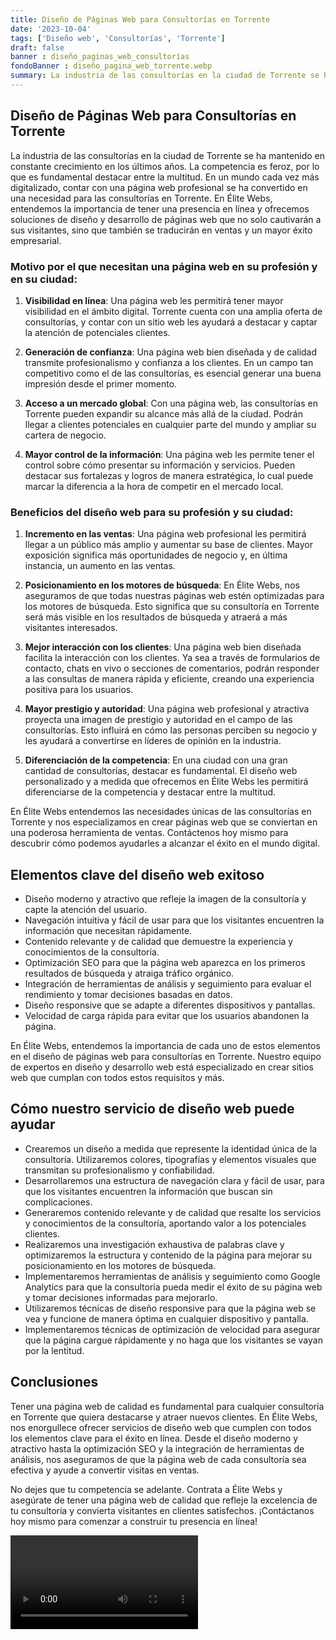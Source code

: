 ```yaml
---
title: Diseño de Páginas Web para Consultorías en Torrente
date: '2023-10-04'
tags: ['Diseño web', 'Consultorías', 'Torrente']
draft: false
banner : diseño_paginas_web_consultorías
fondoBanner : diseño_pagina_web_torrente.webp
summary: La industria de las consultorías en la ciudad de Torrente se ha mantenido en constante crecimiento en los últimos años. La competencia es feroz, por lo que es fundamental destacar entre la multitud. En un mundo cada vez más digitalizado, contar con una página web profesional se ha convertido en una necesidad para las consultorías en Torrente. En Élite Webs, entendemos la importancia de tener una presencia en línea y ofrecemos soluciones de diseño y desarrollo de páginas web que no solo cautivarán a sus visitantes, sino que también se traducirán en ventas y un mayor éxito empresarial.
---
```


## Diseño de Páginas Web para Consultorías en Torrente

La industria de las consultorías en la ciudad de Torrente se ha mantenido en constante crecimiento en los últimos años. La competencia es feroz, por lo que es fundamental destacar entre la multitud. En un mundo cada vez más digitalizado, contar con una página web profesional se ha convertido en una necesidad para las consultorías en Torrente. En Élite Webs, entendemos la importancia de tener una presencia en línea y ofrecemos soluciones de diseño y desarrollo de páginas web que no solo cautivarán a sus visitantes, sino que también se traducirán en ventas y un mayor éxito empresarial.

### Motivo por el que necesitan una página web en su profesión y en su ciudad:

1. **Visibilidad en línea**: Una página web les permitirá tener mayor visibilidad en el ámbito digital. Torrente cuenta con una amplia oferta de consultorías, y contar con un sitio web les ayudará a destacar y captar la atención de potenciales clientes.

2. **Generación de confianza**: Una página web bien diseñada y de calidad transmite profesionalismo y confianza a los clientes. En un campo tan competitivo como el de las consultorías, es esencial generar una buena impresión desde el primer momento.

3. **Acceso a un mercado global**: Con una página web, las consultorías en Torrente pueden expandir su alcance más allá de la ciudad. Podrán llegar a clientes potenciales en cualquier parte del mundo y ampliar su cartera de negocio.

4. **Mayor control de la información**: Una página web les permite tener el control sobre cómo presentar su información y servicios. Pueden destacar sus fortalezas y logros de manera estratégica, lo cual puede marcar la diferencia a la hora de competir en el mercado local.

### Beneficios del diseño web para su profesión y su ciudad:

1. **Incremento en las ventas**: Una página web profesional les permitirá llegar a un público más amplio y aumentar su base de clientes. Mayor exposición significa más oportunidades de negocio y, en última instancia, un aumento en las ventas.

2. **Posicionamiento en los motores de búsqueda**: En Élite Webs, nos aseguramos de que todas nuestras páginas web estén optimizadas para los motores de búsqueda. Esto significa que su consultoría en Torrente será más visible en los resultados de búsqueda y atraerá a más visitantes interesados.

3. **Mejor interacción con los clientes**: Una página web bien diseñada facilita la interacción con los clientes. Ya sea a través de formularios de contacto, chats en vivo o secciones de comentarios, podrán responder a las consultas de manera rápida y eficiente, creando una experiencia positiva para los usuarios.

4. **Mayor prestigio y autoridad**: Una página web profesional y atractiva proyecta una imagen de prestigio y autoridad en el campo de las consultorías. Esto influirá en cómo las personas perciben su negocio y les ayudará a convertirse en líderes de opinión en la industria.

5. **Diferenciación de la competencia**: En una ciudad con una gran cantidad de consultorías, destacar es fundamental. El diseño web personalizado y a medida que ofrecemos en Élite Webs les permitirá diferenciarse de la competencia y destacar entre la multitud.

En Élite Webs entendemos las necesidades únicas de las consultorías en Torrente y nos especializamos en crear páginas web que se conviertan en una poderosa herramienta de ventas. Contáctenos hoy mismo para descubrir cómo podemos ayudarles a alcanzar el éxito en el mundo digital.

<GifSeo />

<Cta />

## Elementos clave del diseño web exitoso

- Diseño moderno y atractivo que refleje la imagen de la consultoría y capte la atención del usuario.
- Navegación intuitiva y fácil de usar para que los visitantes encuentren la información que necesitan rápidamente.
- Contenido relevante y de calidad que demuestre la experiencia y conocimientos de la consultoría.
- Optimización SEO para que la página web aparezca en los primeros resultados de búsqueda y atraiga tráfico orgánico.
- Integración de herramientas de análisis y seguimiento para evaluar el rendimiento y tomar decisiones basadas en datos.
- Diseño responsive que se adapte a diferentes dispositivos y pantallas.
- Velocidad de carga rápida para evitar que los usuarios abandonen la página.

En Élite Webs, entendemos la importancia de cada uno de estos elementos en el diseño de páginas web para consultorías en Torrente. Nuestro equipo de expertos en diseño y desarrollo web está especializado en crear sitios web que cumplan con todos estos requisitos y más.

## Cómo nuestro servicio de diseño web puede ayudar

- Crearemos un diseño a medida que represente la identidad única de la consultoría. Utilizaremos colores, tipografías y elementos visuales que transmitan su profesionalismo y confiabilidad.
- Desarrollaremos una estructura de navegación clara y fácil de usar, para que los visitantes encuentren la información que buscan sin complicaciones.
- Generaremos contenido relevante y de calidad que resalte los servicios y conocimientos de la consultoría, aportando valor a los potenciales clientes.
- Realizaremos una investigación exhaustiva de palabras clave y optimizaremos la estructura y contenido de la página para mejorar su posicionamiento en los motores de búsqueda.
- Implementaremos herramientas de análisis y seguimiento como Google Analytics para que la consultoría pueda medir el éxito de su página web y tomar decisiones informadas para mejorarlo.
- Utilizaremos técnicas de diseño responsive para que la página web se vea y funcione de manera óptima en cualquier dispositivo y pantalla.
- Implementaremos técnicas de optimización de velocidad para asegurar que la página cargue rápidamente y no haga que los visitantes se vayan por la lentitud.

## Conclusiones

Tener una página web de calidad es fundamental para cualquier consultoría en Torrente que quiera destacarse y atraer nuevos clientes. En Élite Webs, nos enorgullece ofrecer servicios de diseño web que cumplen con todos los elementos clave para el éxito en línea. Desde el diseño moderno y atractivo hasta la optimización SEO y la integración de herramientas de análisis, nos aseguramos de que la página web de cada consultoría sea efectiva y ayude a convertir visitas en ventas.

No dejes que tu competencia se adelante. Contrata a Élite Webs y asegúrate de tener una página web de calidad que refleje la excelencia de tu consultoría y convierta visitantes en clientes satisfechos. ¡Contáctanos hoy mismo para comenzar a construir tu presencia en línea!

<Video />

<CtaBot job='Consultorías' city='Torrente'/>

<Gmaps query='Torrente+españa+maps' />
